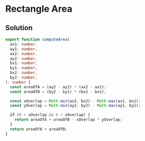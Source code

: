 # Rectangle Area

## Solution

```typescript filename="solution.ts" copy
export function computeArea(
  ax1: number,
  ay1: number,
  ax2: number,
  ay2: number,
  bx1: number,
  by1: number,
  bx2: number,
  by2: number,
): number {
  const areaOfA = (ay2 - ay1) * (ax2 - ax1);
  const areaOfB = (by2 - by1) * (bx2 - bx1);

  const xOverlap = Math.min(ax2, bx2) - Math.max(ax1, bx1);
  const yOverlap = Math.min(ay2, by2) - Math.max(ay1, by1);

  if (0 < xOverlap && 0 < xOverlap) {
    return areaOfA + areaOfB - xOverlap * yOverlap;
  }
  return areaOfA + areaOfB;
}
```

